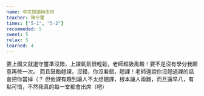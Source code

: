 ```yaml
---
name: 中文閱讀與思辨
teacher: 陳守璽
times: ["5-1", "5-2"]
recommeded: 5
sweet: 5
relax: 5
learned: 4
---
```

要上國文就選守璽準沒錯，上課氣氛很輕鬆，老師超級風趣！要不是沒有學分我願意再修一次。
而且鼓勵翹課，沒錯，你沒看錯，翹課！老師還說你沒翹過課的話會把你當掉（？
但他課有趣到讓人不太想翹課，根本讓人兩難，而且還早八，有點可惜，不然我真的每一堂都會出席（吧）